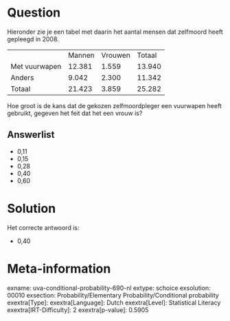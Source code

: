 Question
========

Hieronder zie je een tabel met daarin het aantal mensen dat zelfmoord
heeft gepleegd in 2008.

  --------------- -------- --------- --------
                  Mannen   Vrouwen   Totaal
  Met vuurwapen   12.381   1.559     13.940
  Anders          9.042    2.300     11.342
  Totaal          21.423   3.859     25.282
  --------------- -------- --------- --------

Hoe groot is de kans dat de gekozen zelfmoordpleger een vuurwapen heeft
gebruikt, gegeven het feit dat het een vrouw is?

Answerlist
----------

* 0,11
* 0,15
* 0,28
* 0,40
* 0,60

Solution
========

Het correcte antwoord is: 

* 0,40

Meta-information
================
exname: uva-conditional-probability-690-nl
extype: schoice
exsolution: 00010
exsection: Probability/Elementary Probability/Conditional probability
exextra[Type]: 
exextra[Language]: Dutch
exextra[Level]: Statistical Literacy
exextra[IRT-Difficulty]: 2
exextra[p-value]: 0.5905
